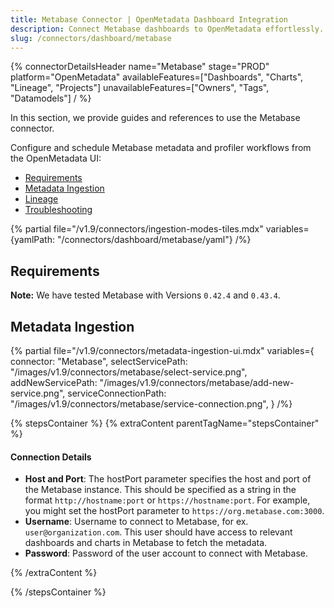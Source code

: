```yaml
---
title: Metabase Connector | OpenMetadata Dashboard Integration
description: Connect Metabase dashboards to OpenMetadata effortlessly. Complete setup guide, configuration steps, and metadata extraction for seamless integration.
slug: /connectors/dashboard/metabase
---
```






{% connectorDetailsHeader
  name="Metabase"
  stage="PROD"
  platform="OpenMetadata"
  availableFeatures=["Dashboards", "Charts", "Lineage", "Projects"]
  unavailableFeatures=["Owners", "Tags", "Datamodels"]
/ %}

In this section, we provide guides and references to use the Metabase connector.

Configure and schedule Metabase metadata and profiler workflows from the OpenMetadata UI:

- [Requirements](#requirements)
- [Metadata Ingestion](#metadata-ingestion)
- [Lineage](#lineage)
- [Troubleshooting](/connectors/dashboard/metabase/troubleshooting)

{% partial file="/v1.9/connectors/ingestion-modes-tiles.mdx" variables={yamlPath: "/connectors/dashboard/metabase/yaml"} /%}

## Requirements

**Note:** We have tested Metabase with Versions `0.42.4` and `0.43.4`.

## Metadata Ingestion

{% partial 
  file="/v1.9/connectors/metadata-ingestion-ui.mdx" 
  variables={
    connector: "Metabase", 
    selectServicePath: "/images/v1.9/connectors/metabase/select-service.png",
    addNewServicePath: "/images/v1.9/connectors/metabase/add-new-service.png",
    serviceConnectionPath: "/images/v1.9/connectors/metabase/service-connection.png",
} 
/%}

{% stepsContainer %}
{% extraContent parentTagName="stepsContainer" %}

#### Connection Details

- **Host and Port**: The hostPort parameter specifies the host and port of the Metabase instance. This should be specified as a string in the format `http://hostname:port` or `https://hostname:port`. For example, you might set the hostPort parameter to `https://org.metabase.com:3000`.
- **Username**: Username to connect to Metabase, for ex. `user@organization.com`. This user should have access to relevant dashboards and charts in Metabase to fetch the metadata.
- **Password**: Password of the user account to connect with Metabase.

{% /extraContent %}

<TestConnection />

<ConfigureIngestion />

<IngestionScheduleAndDeploy />

{% /stepsContainer %}

<DashboardLineage />
